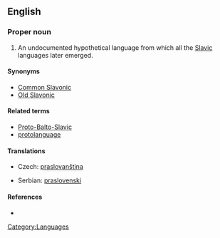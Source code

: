 ==English==

{{wikipedia}}

===Proper noun===
{{en-proper noun|sg=[[proto|Proto]]-[[Slavic]]}}

# An undocumented hypothetical language from which all the [[Slavic]] languages later emerged.

====Synonyms====
* [[Common Slavonic]]
* [[Old Slavonic]]

====Related terms====
* [[Proto-Balto-Slavic]]
* [[protolanguage]]

====Translations====
{{trans-top|Proto-Slavic}}
* Czech: [[praslovanština]] {{f}}
{{trans-mid}}
* Serbian: [[praslovenski]] {{m}}
{{trans-bottom}}

====References====
* {{pedialite|Proto-Slavic language}}

[[Category:Languages]]